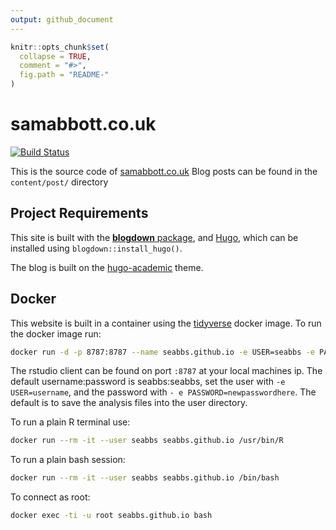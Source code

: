 ```yaml
---
output: github_document
---
```


<!-- README.md is generated from README.Rmd. Please edit that file -->

```r
knitr::opts_chunk$set(
  collapse = TRUE,
  comment = "#>",
  fig.path = "README-"
)
```

# samabbott.co.uk

[![Build Status](https://travis-ci.org/seabbs/seabbs.github.io.svg?branch=master)](https://travis-ci.org/seabbs/seabbs.github.io)

This is the source code of [samabbott.co.uk](http://www.samabbott.co.uk) Blog posts can be found in the `content/post/` directory

## Project Requirements

This site is built with the [**blogdown** package](https://github.com/rstudio/blogdown), and [Hugo](https://gohugo.io/), which can be installed using `blogdown::install_hugo()`.

The blog is built on the [hugo-academic](https://github.com/gcushen/hugo-academic) theme.

## Docker

This website is built in a container using the [tidyverse](https://hub.docker.com/r/rocker/tidyverse/) docker image. To run the docker image run:

```bash
docker run -d -p 8787:8787 --name seabbs.github.io -e USER=seabbs -e PASSWORD=seabbs seabbs/seabbs.github.io
```

The rstudio client can be found on port `:8787` at your local machines ip. The default username:password is seabbs:seabbs, set the user with `-e USER=username`, and the password with ` - e PASSWORD=newpasswordhere`. The default is to save the analysis files into the user directory.

To run a plain R terminal use:

```bash
docker run --rm -it --user seabbs seabbs.github.io /usr/bin/R
```

To run a plain bash session:

```bash
docker run --rm -it --user seabbs seabbs.github.io /bin/bash
```

To connect as root:

```bash
docker exec -ti -u root seabbs.github.io bash
```
